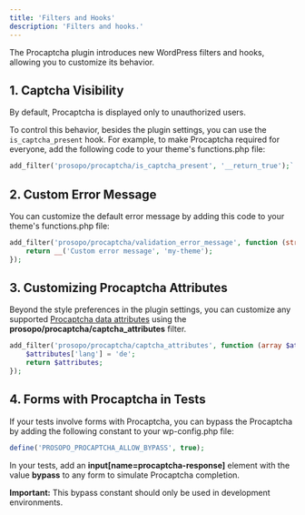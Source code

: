 ```yaml
---
title: 'Filters and Hooks'
description: 'Filters and hooks.'
---
```


The Procaptcha plugin introduces new WordPress filters and hooks, allowing you to customize its behavior.

## 1. Captcha Visibility

By default, Procaptcha is displayed only to unauthorized users.

To control this behavior, besides the plugin settings, you can use the `is_captcha_present` hook. 
For example, to make Procaptcha required for everyone, add the following code to your theme's functions.php file:

```php
add_filter('prosopo/procaptcha/is_captcha_present', '__return_true');`
```

## 2. Custom Error Message

You can customize the default error message by adding this code to your theme's functions.php file:

```php
add_filter('prosopo/procaptcha/validation_error_message', function (string $message): string {
    return __('Custom error message', 'my-theme');
});
```

## 3. Customizing Procaptcha Attributes

Beyond the style preferences in the plugin settings, you can customize any supported [Procaptcha data attributes](https://docs.prosopo.io/en/basics/client-side-rendering/#procaptcha-options) using the **prosopo/procaptcha/captcha_attributes** filter.

```php
add_filter('prosopo/procaptcha/captcha_attributes', function (array $attributes): array {
    $attributes['lang'] = 'de';
    return $attributes;
});
```

## 4. Forms with Procaptcha in Tests

If your tests involve forms with Procaptcha, you can bypass the Procaptcha by adding the following constant to your wp-config.php file:

```php
define('PROSOPO_PROCAPTCHA_ALLOW_BYPASS', true);
```

In your tests, add an **input[name=procaptcha-response]** element with the value **bypass** to any form to simulate Procaptcha completion.

**Important:** This bypass constant should only be used in development environments.
